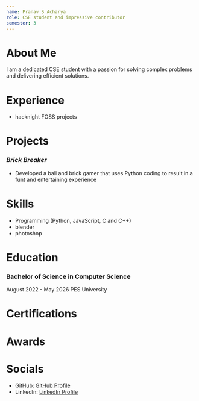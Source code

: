 ```yaml
---
name: Pranav S Acharya
role: CSE student and impressive contributor
semester: 3
---
```


# About Me
I am a dedicated CSE student with a passion for solving complex problems and delivering efficient solutions.

# Experience
- hacknight FOSS projects

# Projects

### *Brick Breaker*
- Developed a ball and brick gamer that uses Python coding to result in a funt and entertaining experience


# Skills
- Programming (Python, JavaScript, C and C++)
- blender
- photoshop

# Education

### Bachelor of Science in Computer Science
August 2022 - May 2026
PES University
# Certifications

# Awards

# Socials

- GitHub: [GitHub Profile](https://github.com/pranavacchu)
- LinkedIn: [LinkedIn Profile](https://www.linkedin.com/in/yourlinkedinusername)